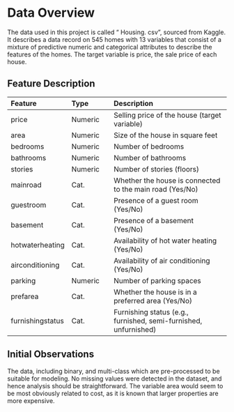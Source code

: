 # Data Overview
The data used in this project is called “ Housing. csv”, sourced from Kaggle. It describes a data record on 545 homes with 13 variables that consist of a mixture of predictive numeric and categorical attributes to describe the features of the homes. The target variable is price, the sale price of each house. 

## Feature Description
<table style="width:100%; border-collapse: collapse;">
  <thead>
    <tr>
      <th style="text-align: left; width: 20%;">Feature</th>
      <th style="text-align: left; width: 20%;">Type</th>
      <th style="text-align: left; width: 60%;">Description</th>
    </tr>
  </thead>
  <tbody>
    <tr><td>price</td><td>Numeric</td><td>Selling price of the house (target variable)</td></tr>
    <tr><td>area</td><td>Numeric</td><td>Size of the house in square feet</td></tr>
    <tr><td>bedrooms</td><td>Numeric</td><td>Number of bedrooms</td></tr>
    <tr><td>bathrooms</td><td>Numeric</td><td>Number of bathrooms</td></tr>
    <tr><td>stories</td><td>Numeric</td><td>Number of stories (floors)</td></tr>
    <tr><td>mainroad</td><td>Cat.</td><td>Whether the house is connected to the main road (Yes/No)</td></tr>
    <tr><td>guestroom</td><td>Cat.</td><td>Presence of a guest room (Yes/No)</td></tr>
    <tr><td>basement</td><td>Cat.</td><td>Presence of a basement (Yes/No)</td></tr>
    <tr><td>hotwaterheating</td><td>Cat.</td><td>Availability of hot water heating (Yes/No)</td></tr>
    <tr><td>airconditioning</td><td>Cat.</td><td>Availability of air conditioning (Yes/No)</td></tr>
    <tr><td>parking</td><td>Numeric</td><td>Number of parking spaces</td></tr>
    <tr><td>prefarea</td><td>Cat.</td><td>Whether the house is in a preferred area (Yes/No)</td></tr>
    <tr><td>furnishingstatus</td><td>Cat.</td><td>Furnishing status (e.g., furnished, semi-furnished, unfurnished)</td></tr>
  </tbody>
</table>

## Initial Observations 
The data, including binary, and multi-class which are pre-processed to be suitable for modeling. No missing values were detected in the dataset, and hence analysis should be straightforward. The variable area would seem to be most obviously related to cost, as it is known that larger properties are more expensive.